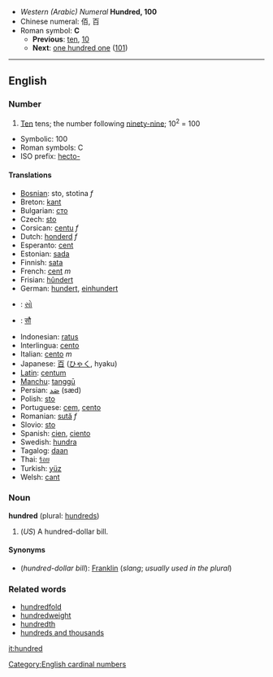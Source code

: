 *''Western (Arabic) Numeral'' '''Hundred, 100'''
*Chinese numeral: 佰, 百
*Roman symbol: '''C'''
**'''Previous''': [[ten]], [[10]]
**'''Next''': [[one hundred one]] ([[101]])

----

==English==
===Number===
#[[Ten]] tens; the number following [[ninety-nine]]; 10<sup>2</sup> = 100

*Symbolic: 100
*Roman symbols: C
*ISO prefix: [[hecto-]]

====Translations====
*[[Bosnian]]: sto, stotina ''f''
*Breton: [[kant]]
*Bulgarian: [[сто]]
*Czech: [[sto#Czech|sto]]
*Corsican: [[centu]] ''f''
*Dutch: [[honderd]] ''f''
*Esperanto: [[cent#Esperanto|cent]]
*Estonian: [[sada]]
*Finnish: [[sata]]
*French: [[cent#French|cent]] ''m''
*Frisian: [[hûndert]]
*German: [[hundert]], [[einhundert]]
*{{gu}}: [[સો]]
*{{hi}}: [[सौ]]
*Indonesian: [[ratus]]
*Interlingua: [[cento#Interlingua|cento]]
*Italian: [[cento#Italian|cento]] ''m''
*Japanese: [[百]] ([[ひゃく]], hyaku)
*[[Latin]]: [[centum]]
*[[Manchu]]: [[tanggū]]
*Persian: [[صَد]] (sæd)
*Polish: [[sto#Polish|sto]]
*Portuguese: [[cem]], [[cento#Portuguese|cento]]
*Romanian: [[sută]] ''f''
*Slovio: [[sto#Slovio|sto]]
*Spanish: [[cien]], [[ciento]]
*Swedish: [[hundra]]
*Tagalog: [[daan]]
*Thai: [[ร้อย]]
*Turkish: [[yüz]]
*Welsh: [[cant#Welsh|cant]]

===Noun===
'''hundred''' (plural: [[hundreds]])
#(''US'') A hundred-dollar bill.

====Synonyms====
*(''hundred-dollar bill''): [[Franklin]] (''slang''; ''usually used in the plural'')

===Related words===
*[[hundredfold]]
*[[hundredweight]]
*[[hundredth]]
*[[hundreds and thousands]]

[[Category:English cardinal numbers]]

[[it:hundred]]
